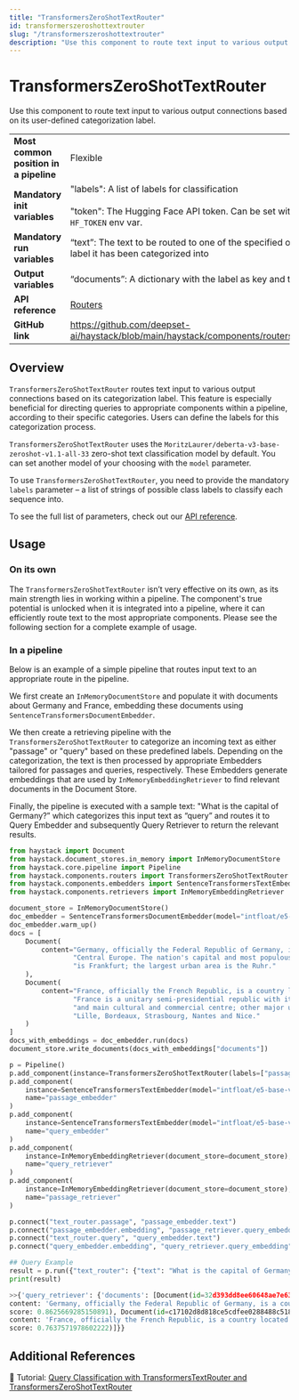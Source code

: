 ```yaml
---
title: "TransformersZeroShotTextRouter"
id: transformerszeroshottextrouter
slug: "/transformerszeroshottextrouter"
description: "Use this component to route text input to various output connections based on its user-defined categorization label."
---
```


# TransformersZeroShotTextRouter

Use this component to route text input to various output connections based on its user-defined categorization label.

|  |  |
| --- | --- |
| **Most common position in a pipeline** | Flexible |
| **Mandatory init variables** | "labels": A list of labels for classification  <br /> <br />"token": The Hugging Face API token. Can be set with `HF_API_TOKEN` or `HF_TOKEN` env var. |
| **Mandatory run variables** | “text”: The text to be routed to one of the specified outputs based on which label it has been categorized into |
| **Output variables** | “documents”: A dictionary with the label as key and the text as value |
| **API reference** | [Routers](/reference/routers-api) |
| **GitHub link** | https://github.com/deepset-ai/haystack/blob/main/haystack/components/routers/zero_shot_text_router.py |

## Overview

`TransformersZeroShotTextRouter` routes text input to various output connections based on its categorization label. This feature is especially beneficial for directing queries to appropriate components within a pipeline, according to their specific categories. Users can define the labels for this categorization process.

`TransformersZeroShotTextRouter` uses the `MoritzLaurer/deberta-v3-base-zeroshot-v1.1-all-33` zero-shot text classification model by default. You can set another model of your choosing with the `model` parameter.

To use `TransformersZeroShotTextRouter`, you need to provide the mandatory `labels` parameter – a list of strings of possible class labels to classify each sequence into.

To see the full list of parameters, check out our [API reference](/reference/routers-api#transformerszeroshottextrouter).

## Usage

### On its own

The `TransformersZeroShotTextRouter` isn’t very effective on its own, as its main strength lies in working within a pipeline. The component's true potential is unlocked when it is integrated into a pipeline, where it can efficiently route text to the most appropriate components. Please see the following section for a complete example of usage.  

### In a pipeline

Below is an example of a simple pipeline that routes input text to an appropriate route in the pipeline. 

We first create an `InMemoryDocumentStore` and populate it with documents about Germany and France, embedding these documents using `SentenceTransformersDocumentEmbedder`. 

We then create a retrieving pipeline with the `TransformersZeroShotTextRouter` to categorize an incoming text as either "passage" or "query" based on these predefined labels. Depending on the categorization, the text is then processed by appropriate Embedders tailored for passages and queries, respectively. These Embedders generate embeddings that are used by `InMemoryEmbeddingRetriever` to find relevant documents in the Document Store. 

Finally, the pipeline is executed with a sample text: "What is the capital of Germany?” which categorizes this input text as “query” and routes it to Query Embedder and subsequently Query Retriever to return the relevant results.

```python
from haystack import Document
from haystack.document_stores.in_memory import InMemoryDocumentStore
from haystack.core.pipeline import Pipeline
from haystack.components.routers import TransformersZeroShotTextRouter
from haystack.components.embedders import SentenceTransformersTextEmbedder, SentenceTransformersDocumentEmbedder
from haystack.components.retrievers import InMemoryEmbeddingRetriever

document_store = InMemoryDocumentStore()
doc_embedder = SentenceTransformersDocumentEmbedder(model="intfloat/e5-base-v2")
doc_embedder.warm_up()
docs = [
    Document(
        content="Germany, officially the Federal Republic of Germany, is a country in the western region of "
                "Central Europe. The nation's capital and most populous city is Berlin and its main financial centre "
                "is Frankfurt; the largest urban area is the Ruhr."
    ),
    Document(
        content="France, officially the French Republic, is a country located primarily in Western Europe. "
                "France is a unitary semi-presidential republic with its capital in Paris, the country's largest city "
                "and main cultural and commercial centre; other major urban areas include Marseille, Lyon, Toulouse, "
                "Lille, Bordeaux, Strasbourg, Nantes and Nice."
    )
]
docs_with_embeddings = doc_embedder.run(docs)
document_store.write_documents(docs_with_embeddings["documents"])

p = Pipeline()
p.add_component(instance=TransformersZeroShotTextRouter(labels=["passage", "query"]), name="text_router")
p.add_component(
    instance=SentenceTransformersTextEmbedder(model="intfloat/e5-base-v2", prefix="passage: "),
    name="passage_embedder"
)
p.add_component(
    instance=SentenceTransformersTextEmbedder(model="intfloat/e5-base-v2", prefix="query: "),
    name="query_embedder"
)
p.add_component(
    instance=InMemoryEmbeddingRetriever(document_store=document_store),
    name="query_retriever"
)
p.add_component(
    instance=InMemoryEmbeddingRetriever(document_store=document_store),
    name="passage_retriever"
)

p.connect("text_router.passage", "passage_embedder.text")
p.connect("passage_embedder.embedding", "passage_retriever.query_embedding")
p.connect("text_router.query", "query_embedder.text")
p.connect("query_embedder.embedding", "query_retriever.query_embedding")

## Query Example
result = p.run({"text_router": {"text": "What is the capital of Germany?"}})
print(result)

>>{'query_retriever': {'documents': [Document(id=32d393dd8ee60648ae7e630cfe34b1922e747812ddf9a2c8b3650e66e0ecdb5a, 
content: 'Germany, officially the Federal Republic of Germany, is a country in the western region of Central E...', 
score: 0.8625669285150891), Document(id=c17102d8d818ce5cdfee0288488c518f5c9df238a9739a080142090e8c4cb3ba, 
content: 'France, officially the French Republic, is a country located primarily in Western Europe. France is ...', 
score: 0.7637571978602222)]}}

```

## Additional References

:notebook: Tutorial: [Query Classification with TransformersTextRouter and TransformersZeroShotTextRouter](https://haystack.deepset.ai/tutorials/41_query_classification_with_transformerstextrouter_and_transformerszeroshottextrouter)